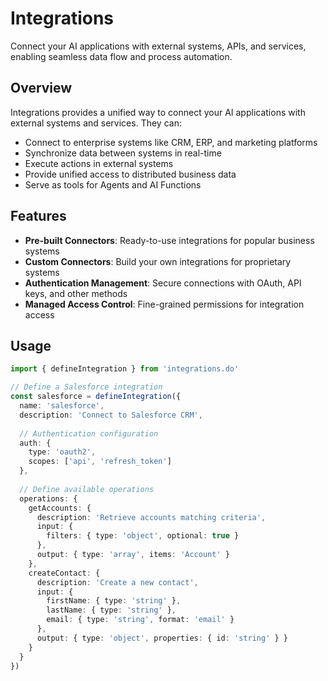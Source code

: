 # Integrations

Connect your AI applications with external systems, APIs, and services, enabling seamless data flow and process automation.

## Overview

Integrations provides a unified way to connect your AI applications with external systems and services. They can:

- Connect to enterprise systems like CRM, ERP, and marketing platforms
- Synchronize data between systems in real-time
- Execute actions in external systems
- Provide unified access to distributed business data
- Serve as tools for Agents and AI Functions

## Features

- **Pre-built Connectors**: Ready-to-use integrations for popular business systems
- **Custom Connectors**: Build your own integrations for proprietary systems
- **Authentication Management**: Secure connections with OAuth, API keys, and other methods
- **Managed Access Control**: Fine-grained permissions for integration access

## Usage

```typescript
import { defineIntegration } from 'integrations.do'

// Define a Salesforce integration
const salesforce = defineIntegration({
  name: 'salesforce',
  description: 'Connect to Salesforce CRM',
  
  // Authentication configuration
  auth: {
    type: 'oauth2',
    scopes: ['api', 'refresh_token']
  },
  
  // Define available operations
  operations: {
    getAccounts: {
      description: 'Retrieve accounts matching criteria',
      input: {
        filters: { type: 'object', optional: true }
      },
      output: { type: 'array', items: 'Account' }
    },
    createContact: {
      description: 'Create a new contact',
      input: {
        firstName: { type: 'string' },
        lastName: { type: 'string' },
        email: { type: 'string', format: 'email' }
      },
      output: { type: 'object', properties: { id: 'string' } }
    }
  }
})
```
